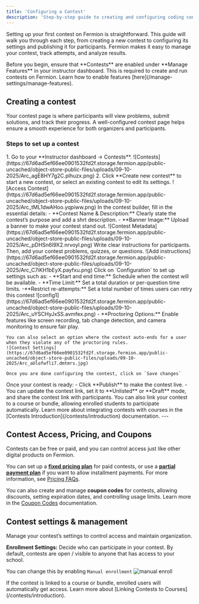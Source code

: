 ```yaml
---
title: 'Configuring a Contest'
description: 'Step-by-step guide to creating and configuring coding contests and quizzes on Fermion, with details on settings, attempt tracking, and analytics.'
---
```


Setting up your first contest on Fermion is straightforward. This guide will walk you through each step, from creating a new contest to configuring its settings and publishing it for participants. Fermion makes it easy to manage your contest, track attempts, and analyze results.

<Info>
Before you begin, ensure that **Contests** are enabled under **Manage Features** in your instructor dashboard. This is required to create and run contests on Fermion. Learn how to enable features [here](/manage-settings/manage-features).
</Info>

## Creating a contest

Your contest page is where participants will view problems, submit solutions, and track their progress. A well-configured contest page helps ensure a smooth experience for both organizers and participants.

### Steps to set up a contest

<Steps>

  <Step title="Navigate to contests">
    1. Go to your **Instructor dashboard → Contests**.
    ![Contests](https://67d6ad5ef66ee0901532fd2f.storage.fermion.app/public-uncached/object-store-public-files/uploads/09-10-2025/Arc_agE8HY7g2C.plhuzx.png)
    2. Click **Create new contest** to start a new contest, or select an existing contest to edit its settings.
    ![Access Contest](https://67d6ad5ef66ee0901532fd2f.storage.fermion.app/public-uncached/object-store-public-files/uploads/09-10-2025/Arc_tML1dwAHoo.yqpiww.png)
  </Step>

  <Step title="Configure contest details">
    In the contest builder, fill in the essential details:
    - **Contest Name & Description:** Clearly state the contest’s purpose and add a shrt description.
    - **Banner Image:** Upload a banner to make your contest stand out.
    ![Contest Metadata](https://67d6ad5ef66ee0901532fd2f.storage.fermion.app/public-uncached/object-store-public-files/uploads/09-10-2025/Arc_pDHSn6l9X2.nrvoyl.png)
  </Step>

  <Step title="Add instructions">
    Write clear instructions for participants. Then, add your contest problems, quizzes, or questions.
    ![Add instructions](https://67d6ad5ef66ee0901532fd2f.storage.fermion.app/public-uncached/object-store-public-files/uploads/09-10-2025/Arc_C7iKH1bEyX.payfxu.png)
  </Step>

  <Step title="Set contest rules and proctoring">
    Click on `Configuration` to set up settings such as:
    - **Start and end time:** Schedule when the contest will be available.
    - **Time Limit:** Set a total duration or per-question time limits.
    -**Restrict re-attempts:** Set a total number of times users can retry this contest
    ![config1](https://67d6ad5ef66ee0901532fd2f.storage.fermion.app/public-uncached/object-store-public-files/uploads/09-10-2025/Arc_uYSCHyJxSS.avmfex.png)
    - **Proctoring Options:** Enable features like screen recording, tab change detection, and camera monitoring to ensure fair play.

    You can also select an option where the contest auto-ends for a user when they violate any of the proctoring rules.
    ![Contest Settings](https://67d6ad5ef66ee0901532fd2f.storage.fermion.app/public-uncached/object-store-public-files/uploads/09-10-2025/Arc_aUlofwfli7.dmtmrs.jpg)

    Once you are done configuring the contest, click on `Save changes`
  </Step>

  <Step title="Publish and share Your Contest">
    Once your contest is ready:
    - Click **Publish** to make the contest live.
    - You can update the contest link, set it to **Unlisted** or **Draft** mode, and share the contest link with participants.

<Info>
You can also link your contest to a course or bundle, allowing enrolled students to participate automatically. Learn more about integrating contests with courses in the [Contests Introduction](/contests/introduction) documentation.
</Info>
  </Step>

</Steps>
---

## Contest Access, Pricing, and Coupons

Contests can be free or paid, and you can control access just like other digital products on Fermion.

You can set up a **[fixed pricing plan](/setup-pricing/fixed-pricing-plan)** for paid contests, or use a **[partial payment plan](/setup-pricing/setup-emi)** if you want to allow installment payments. For more information, see [Pricing FAQs](/setup-pricing/common-faqs).

You can also create and manage **coupon codes** for contests, allowing discounts, setting expiration dates, and controlling usage limits. Learn more in the [Coupon Codes](/setup-pricing/add-coupon-codes) documentation.

## Contest settings & management

Manage your contest’s settings to control access and maintain organization.

**Enrollment Settings:**
Decide who can participate in your contest. By default, contests are open / visible to anyone that has access to your school.

You can change this by enabling `Manual enrollment`
![manual enroll](https://67d6ad5ef66ee0901532fd2f.storage.fermion.app/public-uncached/object-store-public-files/uploads/09-10-2025/Arc_qDKTwndvq3.kjwwuy.png)


<Tip>
If the contest is linked to a course or bundle, enrolled users will automatically get access. Learn more about [Linking Contests to Courses](/contests/introduction).
</Tip>
